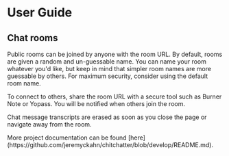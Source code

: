 
# User Guide

## Chat rooms

Public rooms can be joined by anyone with the room URL. By default, rooms are given a random and un-guessable name. You can name your room whatever you'd like, but keep in mind that simpler room names are more guessable by others. For maximum security, consider using the default room name.

To connect to others, share the room URL with a secure tool such as Burner Note or Yopass. You will be notified when others join the room.

Chat message transcripts are erased as soon as you close the page or navigate away from the room.


<Callout>
  More project documentation can be found
  [here](https://github.com/jeremyckahn/chitchatter/blob/develop/README.md).
</Callout>
